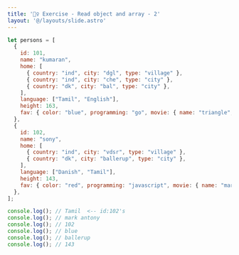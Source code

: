 ```yaml
---
title: '🏋️‍♀️ Exercise - Read object and array - 2'
layout: '@/layouts/slide.astro'
---
```



```javascript
let persons = [
  {
    id: 101,
    name: "kumaran",
    home: [
      { country: "ind", city: "dgl", type: "village" },
      { country: "ind", city: "che", type: "city" },
      { country: "dk", city: "bal", type: "city" },
    ],
    language: ["Tamil", "English"],
    height: 163,
    fav: { color: "blue", programming: "go", movie: { name: "triangle", release: 2009 } },
  },
  {
    id: 102,
    name: "sony",
    home: [
      { country: "ind", city: "vdsr", type: "village" },
      { country: "dk", city: "ballerup", type: "city" },
    ],
    language: ["Danish", "Tamil"],
    height: 143,
    fav: { color: "red", programming: "javascript", movie: { name: "mark antony", release: 2023 } },
  },
];

console.log(); // Tamil  <-- id:102's
console.log(); // mark antony
console.log(); // 102
console.log(); // blue
console.log(); // ballerup
console.log(); // 143
```
